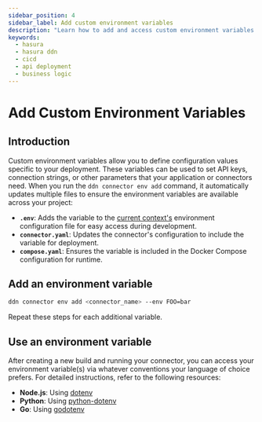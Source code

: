 ```yaml
---
sidebar_position: 4
sidebar_label: Add custom environment variables
description: "Learn how to add and access custom environment variables to your lambda connector."
keywords:
  - hasura
  - hasura ddn
  - cicd
  - api deployment
  - business logic
---
```


# Add Custom Environment Variables

## Introduction

Custom environment variables allow you to define configuration values specific to your deployment. These variables can
be used to set API keys, connection strings, or other parameters that your application or connectors need. When you run
the `ddn connector env add` command, it automatically updates multiple files to ensure the environment variables are
available across your project:

- **`.env`**: Adds the variable to the [current context's](/reference/cli/commands/ddn_context.mdx) environment
  configuration file for easy access during development.
- **`connector.yaml`**: Updates the connector's configuration to include the variable for deployment.
- **`compose.yaml`**: Ensures the variable is included in the Docker Compose configuration for runtime.

## Add an environment variable

```sh title="From a project directory, run:"
ddn connector env add <connector_name> --env FOO=bar
```

Repeat these steps for each additional variable.

## Use an environment variable

After creating a new build and running your connector, you can access your environment variable(s) via whatever
conventions your language of choice prefers. For detailed instructions, refer to the following resources:

- **Node.js**: Using [dotenv](https://github.com/motdotla/dotenv#readme)
- **Python**: Using [python-dotenv](https://pypi.org/project/python-dotenv/)
- **Go**: Using [godotenv](https://github.com/joho/godotenv)
